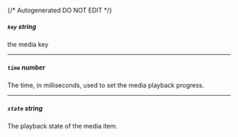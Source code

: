 {/* Autogenerated DO NOT EDIT  */}
##### `key` _string_
the media key

---
##### `time` _number_
The time, in milliseconds, used to set the media playback progress.

---
##### `state` _string_
The playback state of the media item.


